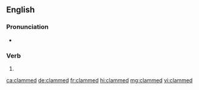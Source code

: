 ==English==

===Pronunciation===
* {{IPA|/klæmd/|lang=en}}

===Verb===
{{head|en|verb form}}

# {{en-past of|clam}}

[[ca:clammed]]
[[de:clammed]]
[[fr:clammed]]
[[hi:clammed]]
[[mg:clammed]]
[[vi:clammed]]
